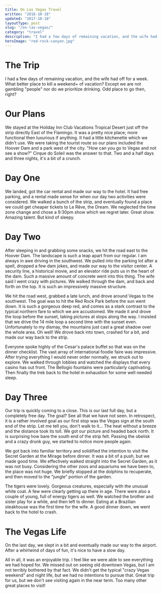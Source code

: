 ```yaml
---
title: On Las Vegas Travel
written: "2016-10-18"
updated: "2017-10-18"
layoutType: post
slug: "/on-las-vegas/"
category: "travel"
description: "I had a few days of remaining vacation, and the wife had off for a week. What better place to kill a weekend+ of vacation? Except we are not gambling people nor do we prioritize drinking. Odd place to go then, right?"
heroImage: "red-rock-canyon.jpg"
---
```


# The Trip
I had a few days of remaining vacation, and the wife had off for a week. What better place to kill a weekend+ of vacation? Except we are not gambling "people" nor do we prioritize drinking. Odd place to go then, right?

# Our Plans
We stayed at the Holiday Inn Club Vacations Tropical Desert just off the strip directly East of the Flamingo. It was a pretty nice place; more functional then luxurious if anything. It had a little kitchenette which we didn't use. We were taking the tourist route so our plans included the Hoover Dam and a park west of the city. "How can you go to Vegas and not see a show?" Cirque do Soleil was the answer to that. Two and a half days and three nights, it's a bit of a crunch.

# Day One
We landed, got the car rental and made our way to the hotel. It had free parking, and a rental made sense for when our day two activities were considered. We walked a bunch of the strip, and eventually found a place we could get cheaper tickets to Le Rêve, the Dream. We neglected the time zone change and chose a 9:30pm show which we regret later. Great show. Amazing talent. But kind of sleepy.

# Day Two
After sleeping in and grabbing some snacks, we hit the road east to the Hoover Dam. The landscape is such a leap apart from our regular. I am always in awe driving in the southwest. We pulled into the parking lot after a spell, dropped a few dam jokes, and made our way to the visitor center. A security line, a historical movie, and an elevator ride puts us in the heart of the dam. Such a massive amount of concrete went into this thing. The wife said I went crazy with pictures. We walked through the dam, and back and forth on the top. It is such an impressively massive structure.

We hit the road west, grabbed a late lunch, and drove around Vegas to the southwest. The goal was to hit the Red Rock Park before the sun went down. It is such a gorgeous deep red, and comes as a stark contrast to the typical northern fare to which we are accustomed. We made it and drove the loop before the sunset, taking pictures at stops along the way. I insisted that we drive the 14 mile loop a second time with the sunset even. Unfortunately to my dismay, the mountains just cast a great shadow over the whole area. Oh well! We drove back into town, crashed for a bit, and made our way back to the strip.

Everyone spoke highly of the Cesar's palace buffet so that was on the dinner checklist. The vast array of international foodie faire was impressive. After trying everything I would never order normally, we struck out to explore. We walked through lobbies and watched the displays that every casino has out front. The Bellogio fountains were particularly captivating. Then finally the trek back to the hotel in exhaustion for some well needed sleep.

# Day Three
Our trip is quickly coming to a close. This is our last full day, but a completely free day. The goal? See all that we have not seen. In retrospect, it is a rather involved goal as our first stop was the Vegas sign at the south end of the strip. Let me tell you, don't walk to it... The heat without a breeze and the distance took its toll. We got our picture and headed back north. It is surprising how bare the south end of the strip felt. Passing the obelisk and a crazy drunk guy, we started to notice more people again.

We got back into familiar territory and solidified the intention to visit the Secret Garden at the Mirage before dinner. It was a bit of a push, but we made good time. We effectively walked straight into the Secret Garden, as it was not busy. Considering the other zoos and aquariums we have been to, the place was not huge. We briefly stopped at the dolphins to recuperate, and then moved to the "jungle" portion of the garden.

The tigers were lovely. Gorgeous creatures, especially with the unusual white coat. A few were clearly getting up there in age. There were also a couple of young, full of energy tigers as well. We watched the brother and sister play for a while, and then left to dinner. Eating at a Brazilian steakhouse was the first time for the wife. A good dinner down, we went back to the hotel to crash.

# The Vegas Life
On the last day, we slept in a bit and eventually made our way to the airport. After a whirlwind of days of fun, it's nice to have a slow day.

All in all, it was an enjoyable trip. I feel like we were able to see everything we had hoped for. We missed out on seeing old downtown Vegas, but I am not terribly bothered by that fact. We didn't get the typical "crazy Vegas weekend" and night life, but we had no intentions to pursue that. Great trip for us, but we don't see visiting again in the near term. Too many other great places to visit!
